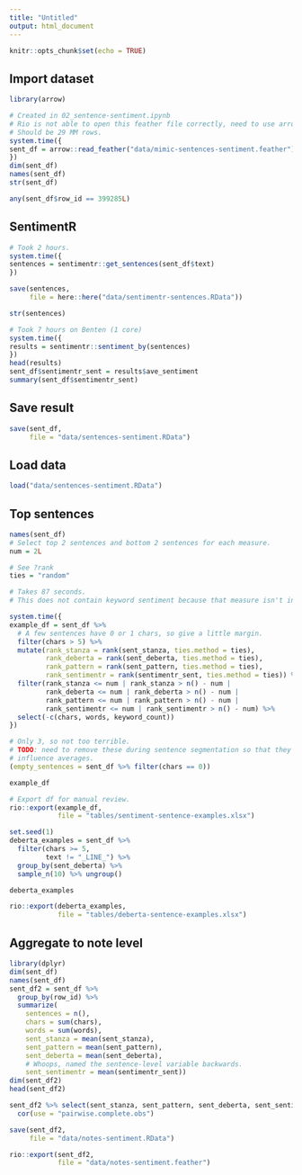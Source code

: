 ```yaml
---
title: "Untitled"
output: html_document
---
```


```r
knitr::opts_chunk$set(echo = TRUE)
```

## Import dataset

```r
library(arrow)

# Created in 02_sentence-sentiment.ipynb
# Rio is not able to open this feather file correctly, need to use arrow package.
# Should be 29 MM rows.
system.time({
sent_df = arrow::read_feather("data/mimic-sentences-sentiment.feather")
})
dim(sent_df)
names(sent_df)
str(sent_df)

any(sent_df$row_id == 399285L)
```

## SentimentR

```r
# Took 2 hours.
system.time({
sentences = sentimentr::get_sentences(sent_df$text)
})

save(sentences,
     file = here::here("data/sentimentr-sentences.RData"))
```

```r

str(sentences)

# Took 7 hours on Benten (1 core)
system.time({
results = sentimentr::sentiment_by(sentences)
})
head(results)
sent_df$sentimentr_sent = results$ave_sentiment
summary(sent_df$sentimentr_sent)
```

## Save result

```r
save(sent_df,
     file = "data/sentences-sentiment.RData")
```


## Load data

```r
load("data/sentences-sentiment.RData")
```


## Top sentences

```r
names(sent_df)
# Select top 2 sentences and bottom 2 sentences for each measure.
num = 2L

# See ?rank
ties = "random"

# Takes 87 seconds.
# This does not contain keyword sentiment because that measure isn't in this dataset yet.

system.time({
example_df = sent_df %>%
  # A few sentences have 0 or 1 chars, so give a little margin.
  filter(chars > 5) %>%
  mutate(rank_stanza = rank(sent_stanza, ties.method = ties),
         rank_deberta = rank(sent_deberta, ties.method = ties),
         rank_pattern = rank(sent_pattern, ties.method = ties),
         rank_sentimentr = rank(sentimentr_sent, ties.method = ties)) %>%
  filter(rank_stanza <= num | rank_stanza > n() - num |
         rank_deberta <= num | rank_deberta > n() - num |
         rank_pattern <= num | rank_pattern > n() - num |
         rank_sentimentr <= num | rank_sentimentr > n() - num) %>%
  select(-c(chars, words, keyword_count))
})

# Only 3, so not too terrible.
# TODO: need to remove these during sentence segmentation so that they don't
# influence averages.
(empty_sentences = sent_df %>% filter(chars == 0))

example_df

# Export df for manual review.
rio::export(example_df,
            file = "tables/sentiment-sentence-examples.xlsx")

set.seed(1)
deberta_examples = sent_df %>%
  filter(chars >= 5,
         text != "_LINE_") %>%
  group_by(sent_deberta) %>%
  sample_n(10) %>% ungroup()

deberta_examples

rio::export(deberta_examples,
            file = "tables/deberta-sentence-examples.xlsx")

```

## Aggregate to note level

```r
library(dplyr)
dim(sent_df)
names(sent_df)
sent_df2 = sent_df %>%
  group_by(row_id) %>%
  summarize(
    sentences = n(),
    chars = sum(chars),
    words = sum(words),
    sent_stanza = mean(sent_stanza),
    sent_pattern = mean(sent_pattern),
    sent_deberta = mean(sent_deberta),
    # Whoops, named the sentence-level variable backwards.
    sent_sentimentr = mean(sentimentr_sent))
dim(sent_df2)
head(sent_df2)

sent_df2 %>% select(sent_stanza, sent_pattern, sent_deberta, sent_sentimentr) %>%
  cor(use = "pairwise.complete.obs")

save(sent_df2,
     file = "data/notes-sentiment.RData")

rio::export(sent_df2,
            file = "data/notes-sentiment.feather")

```
